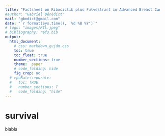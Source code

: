```yaml
---
title: "Factsheet on Ribociclib plus Fulvestrant in Advanced Breast Cancer"
#author: "Gabriel Bénédict"
mail: "gbndict@gmail.com"
date: "`r format(Sys.time(), '%d %B %Y')`"
# logo: "images/RTL.jpeg"
# bibliography: refs.bib
output: 
  html_document:
    # css: markdown_gujdm.css
    toc: true
    toc_float: true
    number_sections: true
    theme:  paper
    # code_folding: hide
    fig_crop: no
  # epuRate::epurate:
  #   toc: TRUE
  #   number_sections: T
  #   code_folding: "hide"
---
```


# survival

blabla


